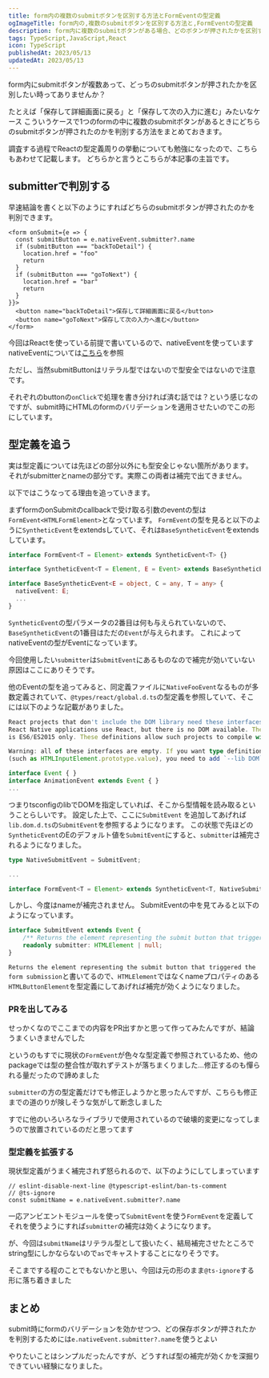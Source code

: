 ```yaml
---
title: form内の複数のsubmitボタンを区別する方法とFormEventの型定義
ogImageTitle: form内の,複数のsubmitボタンを区別する方法と,FormEventの型定義
description: form内に複数のsubmitボタンがある場合、どのボタンが押されたかを区別する方法について。追加で検証したFormEventの型定義についても記載
tags: TypeScript,JavaScript,React
icon: TypeScript
publishedAt: 2023/05/13
updatedAt: 2023/05/13
---
```


form内にsubmitボタンが複数あって、どっちのsubmitボタンが押されたかを区別したい時ってありませんか？

たとえば「保存して詳細画面に戻る」と「保存して次の入力に進む」みたいなケース
こういうケースで1つのformの中に複数のsubmitボタンがあるときにどちらのsubmitボタンが押されたのかを判別する方法をまとめておきます。

調査する過程でReactの型定義周りの挙動についても勉強になったので、こちらもあわせて記載します。
どちらかと言うとこちらが本記事の主旨です。

## submitterで判別する

早速結論を書くと以下のようにすればどちらのsubmitボタンが押されたのかを判別できます。

```tsx
<form onSubmit={e => {
  const submitButton = e.nativeEvent.submitter?.name
  if (submitButton === "backToDetail") {
    location.href = "foo"
    return
  }
  if (submitButton === "goToNext") {
    location.href = "bar"
    return 
  }
}}>
  <button name="backToDetail">保存して詳細画面に戻る</button>
  <button name="goToNext">保存して次の入力へ進む</button>
</form>
```

今回はReactを使っている前提で書いているので、nativeEventを使っています
nativeEventについては[こちら](https://react.dev/reference/react-dom/components/common#react-event-object-properties)を参照

ただし、当然submitButtonはリテラル型ではないので型安全ではないので注意です。

それぞれのbuttonの`onClick`で処理を書き分ければ済む話では？という感じなのですが、submit時にHTMLのformのバリデーションを適用させたいのでこの形にしています。

## 型定義を追う

実は型定義については先ほどの部分以外にも型安全じゃない箇所があります。
それがsubmitterとnameの部分です。実際この両者は補完で出てきません。

以下ではこうなってる理由を追っていきます。

まずformのonSubmitのcallbackで受け取る引数のeventの型は`FormEvent<HTMLFormElement>`となっています。
`FormEvent`の型を見ると以下のように`SyntheticEvent`をextendsしていて、それは`BaseSyntheticEvent`をextendsしています。

```ts
interface FormEvent<T = Element> extends SyntheticEvent<T> {}

interface SyntheticEvent<T = Element, E = Event> extends BaseSyntheticEvent<E, EventTarget & T, EventTarget> {}

interface BaseSyntheticEvent<E = object, C = any, T = any> {
  nativeEvent: E;
  ...
}
```

`SyntheticEvent`の型パラメータの2番目は何も与えられていないので、`BaseSyntheticEvent`の1番目はただの`Event`が与えられます。
これによってnativeEventの型がEventになっています。

今回使用したい`submitter`は`SubmitEvent`にあるものなので補完が効いていない原因はここにありそうです。

他のEventの型を追ってみると、同定義ファイルに`NativeFooEvent`なるものが多数定義されていて、`@types/react/global.d.ts`の型定義を参照していて、そこには以下のような記載がありました。

```ts title="@types/react/global.d.ts"
React projects that don't include the DOM library need these interfaces to compile.
React Native applications use React, but there is no DOM available. The JavaScript runtime
is ES6/ES2015 only. These definitions allow such projects to compile with only `--lib ES6`.

Warning: all of these interfaces are empty. If you want type definitions for various properties
(such as HTMLInputElement.prototype.value), you need to add `--lib DOM` (via command line or tsconfig.json).

interface Event { }
interface AnimationEvent extends Event { }
...
```

つまりtsconfigのlibでDOMを指定していれば、そこから型情報を読み取るということらしいです。
設定した上で、ここに`SubmitEvent` を追加してあげれば`lib.dom.d.ts`の`SubmitEvent`を参照するようになります。
この状態で先ほどの`SyntheticEvent`のEのデフォルト値を`SubmitEvent`にすると、`submitter`は補完されるようになりました。

```ts title="@types/react/index.d.ts"
type NativeSubmitEvent = SubmitEvent;

...

interface FormEvent<T = Element> extends SyntheticEvent<T, NativeSubmitEvent> {}
```

しかし、今度はnameが補完されません。
SubmitEventの中を見てみると以下のようになっています。

```ts title="typescript/lib/lib.dom.d.ts"
interface SubmitEvent extends Event {
    /** Returns the element representing the submit button that triggered the form submission, or null if the submission was not triggered by a button. */
    readonly submitter: HTMLElement | null;
}
```

`Returns the element representing the submit button that triggered the form submission`と書いてるので、`HTMLElement`ではなくnameプロパティのある`HTMLButtonElement`を型定義にしてあげれば補完が効くようになりました。

### PRを出してみる

せっかくなのでここまでの内容をPR出すかと思って作ってみたんですが、結論うまくいきませんでした

というのもすでに現状の`FormEvent`が色々な型定義で参照されているため、他のpackageでは型の整合性が取れずテストが落ちまくりました…修正するのも憚られる量だったので諦めました

`submitter`の方の型定義だけでも修正しようかと思ったんですが、こちらも修正までの道のりが険しそうな気がして断念しました

すでに他のいろいろなライブラリで使用されているので破壊的変更になってしまうので放置されているのだと思ってます

### 型定義を拡張する

現状型定義がうまく補完されず怒られるので、以下のようにしてしまっています

```tsx
// eslint-disable-next-line @typescript-eslint/ban-ts-comment
// @ts-ignore
const submitName = e.nativeEvent.submitter?.name
```

一応アンビエントモジュールを使って`SubmitEvent`を使う`FormEvent`を定義してそれを使うようにすれば`submitter`の補完は効くようになります。

が、今回は`submitName`はリテラル型として扱いたく、結局補完させたところでstring型にしかならないので`as`でキャストすることになりそうです。

そこまでする程のことでもないかと思い、今回は元の形のまま`@ts-ignore`する形に落ち着きました

## まとめ

submit時にformのバリデーションを効かせつつ、どの保存ボタンが押されたかを判別するためには`e.nativeEvent.submitter?.name`を使うとよい

やりたいことはシンプルだったんですが、どうすれば型の補完が効くかを深掘りできていい経験になりました。
